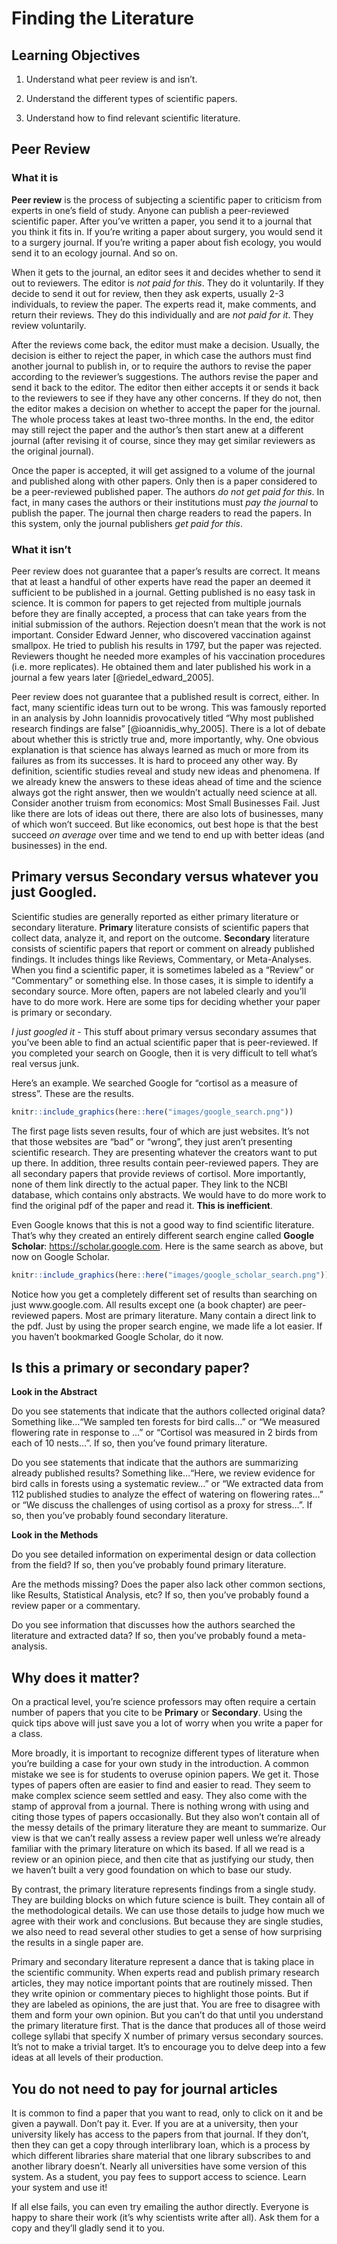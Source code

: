 # Finding the Literature

## Learning Objectives

1.  Understand what peer review is and isn't.

2.  Understand the different types of scientific papers.

3.  Understand how to find relevant scientific literature.

## Peer Review

### What it is

**Peer review** is the process of subjecting a scientific paper to criticism from experts in one's field of study. Anyone can publish a peer-reviewed scientific paper. After you've written a paper, you send it to a journal that you think it fits in. If you're writing a paper about surgery, you would send it to a surgery journal. If you're writing a paper about fish ecology, you would send it to an ecology journal. And so on.

When it gets to the journal, an editor sees it and decides whether to send it out to reviewers. The editor is *not paid for this*. They do it voluntarily. If they decide to send it out for review, then they ask experts, usually 2-3 individuals, to review the paper. The experts read it, make comments, and return their reviews. They do this individually and are *not paid for it*. They review voluntarily.

After the reviews come back, the editor must make a decision. Usually, the decision is either to reject the paper, in which case the authors must find another journal to publish in, or to require the authors to revise the paper according to the reviewer's suggestions. The authors revise the paper and send it back to the editor. The editor then either accepts it or sends it back to the reviewers to see if they have any other concerns. If they do not, then the editor makes a decision on whether to accept the paper for the journal. The whole process takes at least two-three months. In the end, the editor may still reject the paper and the author's then start anew at a different journal (after revising it of course, since they may get similar reviewers as the original journal).

Once the paper is accepted, it will get assigned to a volume of the journal and published along with other papers. Only then is a paper considered to be a peer-reviewed published paper. The authors *do not get paid for this*. In fact, in many cases the authors or their institutions must *pay the journal* to publish the paper. The journal then charge readers to read the papers. In this system, only the journal publishers *get paid for this*.

### What it isn't

Peer review does not guarantee that a paper's results are correct. It means that at least a handful of other experts have read the paper an deemed it sufficient to be published in a journal. Getting published is no easy task in science. It is common for papers to get rejected from multiple journals before they are finally accepted, a process that can take years from the initial submission of the authors. Rejection doesn't mean that the work is not important. Consider Edward Jenner, who discovered vaccination against smallpox. He tried to publish his results in 1797, but the paper was rejected. Reviewers thought he needed more examples of his vaccination procedures (i.e. more replicates). He obtained them and later published his work in a journal a few years later [@riedel_edward_2005].

Peer review does not guarantee that a published result is correct, either. In fact, many scientific ideas turn out to be wrong. This was famously reported in an analysis by John Ioannidis provocatively titled "Why most published research findings are false" [@ioannidis_why_2005]. There is a lot of debate about whether this is strictly true and, more importantly, why. One obvious explanation is that science has always learned as much or more from its failures as from its successes. It is hard to proceed any other way. By definition, scientific studies reveal and study new ideas and phenomena. If we already knew the answers to these ideas ahead of time and the science always got the right answer, then we wouldn't actually need science at all. Consider another truism from economics: Most Small Businesses Fail. Just like there are lots of ideas out there, there are also lots of businesses, many of which won't succeed. But like economics, out best hope is that the best succeed *on average* over time and we tend to end up with better ideas (and businesses) in the end.

## Primary versus Secondary versus whatever you just Googled.

Scientific studies are generally reported as either primary literature or secondary literature. **Primary** literature consists of scientific papers that collect data, analyze it, and report on the outcome. **Secondary** literature consists of scientific papers that report or comment on already published findings. It includes things like Reviews, Commentary, or Meta-Analyses. When you find a scientific paper, it is sometimes labeled as a "Review" or "Commentary" or something else. In those cases, it is simple to identify a secondary source. More often, papers are not labeled clearly and you'll have to do more work. Here are some tips for deciding whether your paper is primary or secondary.

*I just googled it* - This stuff about primary versus secondary assumes that you've been able to find an actual scientific paper that is peer-reviewed. If you completed your search on Google, then it is very difficult to tell what's real versus junk.

Here's an example. We searched Google for "cortisol as a measure of stress". These are the results.

```r

knitr::include_graphics(here::here("images/google_search.png"))

```

The first page lists seven results, four of which are just websites. It's not that those websites are "bad" or "wrong", they just aren't presenting scientific research. They are presenting whatever the creators want to put up there. In addition, three results contain peer-reviewed papers. They are all secondary papers that provide reviews of cortisol. More importantly, none of them link directly to the actual paper. They link to the NCBI database, which contains only abstracts. We would have to do more work to find the original pdf of the paper and read it. **This is inefficient**.

Even Google knows that this is not a good way to find scientific literature. That's why they created an entirely different search engine called **Google Scholar**: <https://scholar.google.com>. Here is the same search as above, but now on Google Scholar.

```r

knitr::include_graphics(here::here("images/google_scholar_search.png"))

```

Notice how you get a completely different set of results than searching on just www.google.com. All results except one (a book chapter) are peer-reviewed papers. Most are primary literature. Many contain a direct link to the pdf. Just by using the proper search engine, we made life a lot easier. If you haven't bookmarked Google Scholar, do it now.

## Is this a primary or secondary paper?

**Look in the Abstract**

Do you see statements that indicate that the authors collected original data? Something like..."We sampled ten forests for bird calls..." or "We measured flowering rate in response to ..." or "Cortisol was measured in 2 birds from each of 10 nests...". If so, then you've found primary literature.

Do you see statements that indicate that the authors are summarizing already published results? Something like..."Here, we review evidence for bird calls in forests using a systematic review..." or "We extracted data from 112 published studies to analyze the effect of watering on flowering rates..." or "We discuss the challenges of using cortisol as a proxy for stress...". If so, then you've probably found secondary literature.

**Look in the Methods**

Do you see detailed information on experimental design or data collection from the field? If so, then you've probably found primary literature.

Are the methods missing? Does the paper also lack other common sections, like Results, Statistical Analysis, etc? If so, then you've probably found a review paper or a commentary.

Do you see information that discusses how the authors searched the literature and extracted data? If so, then you've probably found a meta-analysis.

## Why does it matter?

On a practical level, you're science professors may often require a certain number of papers that you cite to be **Primary** or **Secondary**. Using the quick tips above will just save you a lot of worry when you write a paper for a class.

More broadly, it is important to recognize different types of literature when you're building a case for your own study in the introduction. A common mistake we see is for students to overuse opinion papers. We get it. Those types of papers often are easier to find and easier to read. They seem to make complex science seem settled and easy. They also come with the stamp of approval from a journal. There is nothing wrong with using and citing those types of papers occasionally. But they also won't contain all of the messy details of the primary literature they are meant to summarize. Our view is that we can't really assess a review paper well unless we're already familiar with the primary literature on which its based. If all we read is a review or an opinion piece, and then cite that as justifying our study, then we haven't built a very good foundation on which to base our study.

By contrast, the primary literature represents findings from a single study. They are building blocks on which future science is built. They contain all of the methodological details. We can use those details to judge how much we agree with their work and conclusions. But because they are single studies, we also need to read several other studies to get a sense of how surprising the results in a single paper are.

Primary and secondary literature represent a dance that is taking place in the scientific community. When experts read and publish primary research articles, they may notice important points that are routinely missed. Then they write opinion or commentary pieces to highlight those points. But if they are labeled as opinions, the are just that. You are free to disagree with them and form your own opinion. But you can't do that until you understand the primary literature first. That is the dance that produces all of those weird college syllabi that specify X number of primary versus secondary sources. It's not to make a trivial target. It's to encourage you to delve deep into a few ideas at all levels of their production.

## You do not need to pay for journal articles

It is common to find a paper that you want to read, only to click on it and be given a paywall. Don't pay it. Ever. If you are at a university, then your university likely has access to the papers from that journal. If they don't, then they can get a copy through interlibrary loan, which is a process by which different libraries share material that one library subscribes to and another library doesn't. Nearly all universities have some version of this system. As a student, you pay fees to support access to science. Learn your system and use it!

If all else fails, you can even try emailing the author directly. Everyone is happy to share their work (it's why scientists write after all). Ask them for a copy and they'll gladly send it to you.
